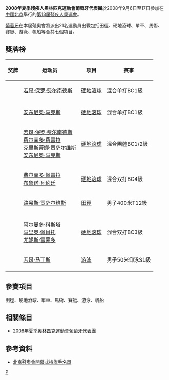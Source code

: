 {{Infobox Country Paralympics
|NPC= POR
|games= 2008年夏季
|competitors=35
|sports=7 
|flagbearer=
|gold=1
|silver=4
|bronze=2
|total=7
|rank=42
|officials=
}}

'''2008年夏季殘疾人奧林匹克運動會葡萄牙代表團'''於2008年9月6日至17日參加在[[中國北京|中國北京]]舉行的[[2008年夏季殘奧會|第13屆殘疾人奧運會]]。

[[葡萄牙|葡萄牙]]在本屆殘奧會將派出21名運動員出戰包括田徑、硬地滾球、單車、馬術、賽艇、游泳、帆船等合共七個項目。

== 獎牌榜 ==
{| class="wikitable sortable" style="font-size:88%"
|-bgcolor=#efefef
! 奖牌
! 运动员
! 项目
! 赛事
|-
| {{gold medal}} || [[若昂·保罗·费尔南德斯|若昂·保罗·费尔南德斯]] || [[2008年夏季殘奧會硬地滚球比賽|硬地滚球]] || 混合单打BC1級
|-

|-
| {{silver medal}} || [[安东尼奥·马克斯|安东尼奥·马克斯]] || [[2008年夏季殘奧會硬地滚球比賽|硬地滚球]] || 混合单打BC1級
|-
| {{silver medal}} || [[若昂·保罗·费尔南德斯|若昂·保罗·费尔南德斯]]<br />[[费尔南多·费雷拉|费尔南多·费雷拉]]<br />[[克里斯蒂娜·贡萨尔维斯|克里斯蒂娜·贡萨尔维斯]]<br />[[安东尼奥·马克斯|安东尼奥·马克斯]] || [[2008年夏季殘奧會硬地滚球比賽|硬地滚球]] || 混合團體BC1/2級
|-
| {{silver medal}} || [[费尔南多·佩雷拉|费尔南多·佩雷拉]]<br />[[布鲁诺·瓦伦廷|布鲁诺·瓦伦廷]] || [[2008年夏季殘奧會硬地滚球比賽|硬地滚球]] || 混合双打BC4級
|-
| {{silver medal}} || [[路易斯·贡萨尔维斯|路易斯·贡萨尔维斯]] || [[2008年夏季殘奧會田徑比賽|田徑]] || 男子400米T12級
|-

|-
| {{bronze medal}} || [[阿尔曼多·科斯塔|阿尔曼多·科斯塔]]<br />[[马里奥·佩肖托|马里奥·佩肖托]]<br />[[尤妮斯·雷蒙多|尤妮斯·雷蒙多]] || [[2008年夏季殘奧會硬地滚球比賽|硬地滚球]] || 混合双打BC3級
|-
| {{bronze medal}} || [[若昂·马丁斯|若昂·马丁斯]] || [[2008年夏季殘奧會游泳比賽|游泳]] || 男子50米仰泳S1級
|-

|}

== 參賽項目 ==
田徑、硬地滾球、單車、馬術、賽艇、游泳、帆船

== 相關條目 ==
*[[2008年夏季奧林匹克運動會葡萄牙代表團|2008年夏季奧林匹克運動會葡萄牙代表團]]

== 參考資料 ==
*[https://web.archive.org/web/20080909184931/http://www.paralympic.org/release/Main_Sections_Menu/News/Press_Releases/Flagbearers_List_Opening_Ceremony_Final_5_Sept1.pdf 北京殘奥會開幕式持旗手名單]

{{2008年夏季殘疾人奧林匹克運動會代表團}}

[[Category:2008年夏季殘疾人奧林匹克運動會代表團|P]]